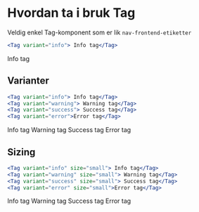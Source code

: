 
<Meta title="ds-react/tag/intro" />

# Hvordan ta i bruk Tag

Veldig enkel Tag-komponent som er lik `nav-frontend-etiketter`

```jsx
<Tag variant="info"> Info tag</Tag>
```

<Canvas>
  <Tag variant="info"> Info tag</Tag>
</Canvas>

## Varianter

```jsx
<Tag variant="info"> Info tag</Tag>
<Tag variant="warning"> Warning tag</Tag>
<Tag variant="success"> Success tag</Tag>
<Tag variant="error">Error tag</Tag>
```

<Canvas>
  <Tag variant="info"> Info tag</Tag>
  <Tag variant="warning"> Warning tag</Tag>
  <Tag variant="success"> Success tag</Tag>
  <Tag variant="error">Error tag</Tag>
</Canvas>

## Sizing

```jsx
<Tag variant="info" size="small"> Info tag</Tag>
<Tag variant="warning" size="small"> Warning tag</Tag>
<Tag variant="success" size="small"> Success tag</Tag>
<Tag variant="error" size="small">Error tag</Tag>
```

<Canvas>
  <Tag variant="info" size="small">
    Info tag
  </Tag>
  <Tag variant="warning" size="small">
    Warning tag
  </Tag>
  <Tag variant="success" size="small">
    Success tag
  </Tag>
  <Tag variant="error" size="small">
    Error tag
  </Tag>
</Canvas>
